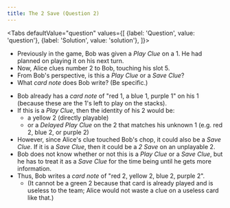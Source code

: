 ```yaml
---
title: The 2 Save (Question 2)
---
```



<BeginnersGuideProgress id="2-save-question-2" />

<Tabs
  defaultValue="question"
  values={[
    {label: 'Question', value: 'question'},
    {label: 'Solution', value: 'solution'},
  ]}>
<TabItem value="question">

- Previously in the game, Bob was given a _Play Clue_ on a 1. He had planned on playing it on his next turn.
- Now, Alice clues number 2 to Bob, touching his slot 5.
- From Bob's perspective, is this a _Play Clue_ or a _Save Clue_?
- What _card note_ does Bob write? (Be specific.)

</TabItem>
<TabItem value="solution">

- Bob already has a _card note_ of "red 1, a blue 1, purple 1" on his 1 (because these are the 1's left to play on the stacks).
- If this is a _Play Clue_, then the identity of his 2 would be:
  - a yellow 2 (directly playable)
  - or a _Delayed Play Clue_ on the 2 that matches his unknown 1 (e.g. red 2, blue 2, or purple 2)
- However, since Alice's clue touched Bob's chop, it could also be a _Save Clue_. If it is a _Save Clue_, then it could be a _2 Save_ on an unplayable 2.
- Bob does not know whether or not this is a _Play Clue_ or a _Save Clue_, but he has to treat it as a _Save Clue_ for the time being until he gets more information.
- Thus, Bob writes a _card note_ of "red 2, yellow 2, blue 2, purple 2".
  - (It cannot be a green 2 because that card is already played and is useless to the team; Alice would not waste a clue on a useless card like that.)

</TabItem>
</Tabs>

<TwoSaveQuestion2 />
